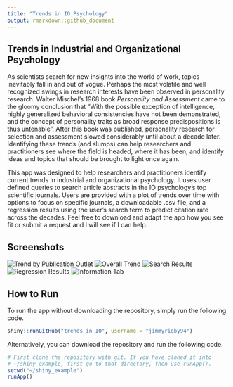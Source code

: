 ```yaml
---
title: "Trends in IO Psychology"
output: rmarkdown::github_document
---
```



## Trends in Industrial and Organizational Psychology
As scientists search for new insights into the world of work, topics inevitably fall in and out of vogue. Perhaps the most volatile and well recognized swings in research interests have been observed in personality research. Walter Mischel's 1968 book *Personality and Assessment* came to the gloomy conclusion that "With the possible exception of intelligence, highly generalized behavioral consistencies have not been demonstrated, and the concept of personality traits as broad response predispositions is thus untenable". After this book was published, personality research for selection and assessment slowed considerably until about a decade later. Identifying these trends (and slumps) can help researchers and practitioners see where the field is headed, where it has been, and identify ideas and topics that should be brought to light once again. 

This app was designed to help researchers and practitioners identify current trends in industrial and organizational psychology. It uses user defined queries to search article abstracts in the IO psychology's top scientific journals. Users are provided with a plot of trends over time with options to focus on specific journals, a downloadable .csv file, and a regression results using the user's search term to predict citation rate across the decades. Feel free to download and adapt the app how you see fit or submit a request and I will see if I can help. 

## Screenshots

![Trend by Publication Outlet](supl/journal trends.png)
![Overall Trend](supl/general trends.png)
![Search Results](supl/dataset.png)
![Regression Results](supl/poisson regression.png)
![Information Tab](supl/about.png)

## How to Run
To run the app without downloading the repository, simply run the following code.

```r
shiny::runGitHub("trends_in_IO", username = "jimmyrigby94")
```

Alternatively, you can download the repository and run the following code.

```r
# First clone the repository with git. If you have cloned it into
# ~/shiny_example, first go to that directory, then use runApp().
setwd("~/shiny_example")
runApp()
```

